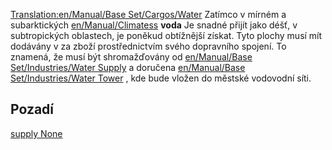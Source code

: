 [[Translation:en/Manual/Base Set/Cargos/Water]]
{{cs/Překlad|origin= en/Manual/Base Set/Cargos/Water
|from  = en
|to    = cs
|Percentage =0
}}
{{en/Manual/Base Set/Cargos/Cargo|name=Voda
|image=en/Manual/Base Set/Cargos/Water.png
|produced=[[en/Manual/Base Set/Industries/Water Supply]]
|accepted=[[en/Manual/Base Set/Industries/Water Tower]]
}}
Zatímco v mírném a subarktických [[en/Manual/Climates]]s '''voda''' Je snadné přijít jako déšť, v subtropických oblastech, je poněkud obtížnější získat. Tyto plochy musí mít dodávány v za zboží prostřednictvím svého dopravního spojení. To znamená, že musí být shromažďovány od [[en/Manual/Base Set/Industries/Water Supply]] a doručena [[en/Manual/Base Set/Industries/Water Tower]] , kde bude vložen do městské vodovodní síti.

==Pozadí==
[https://www.wikipedia.org/wiki/Water supply None]